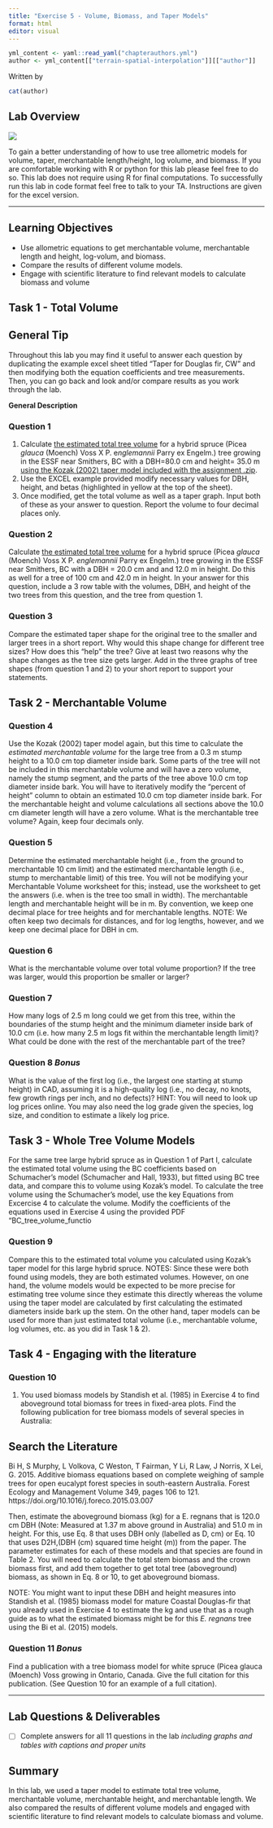 ```yaml
---
title: "Exercise 5 - Volume, Biomass, and Taper Models"
format: html
editor: visual
---
```


```r
yml_content <- yaml::read_yaml("chapterauthors.yml")
author <- yml_content[["terrain-spatial-interpolation"]][["author"]]
```

Written by

```r
cat(author)
```

## Lab Overview {.unnumbered}

![](docs/images/clipboard-543746522.png){fig-align="center"}

To gain a better understanding of how to use tree allometric models for volume, taper, merchantable length/height, log volume, and biomass. If you are comfortable working with R or python for this lab please feel free to do so. This lab does not require using R for final computations. To successfully run this lab in code format feel free to talk to your TA. Instructions are given for the excel version.

------------------------------------------------------------------------

## Learning Objectives {.unnumbered}

-   Use allometric equations to get merchantable volume, merchantable length and height, log-volum, and biomass.
-   Compare the results of different volume models.
-   Engage with scientific literature to find relevant models to calculate biomass and volume

## Task 1 - Total Volume {.unnumbered}

::: {.callout-tip icon="false"}
## General Tip

Throughout this lab you may find it useful to answer each question by duplicating the example excel sheet titled "Taper for Douglas fir, CW" and then modifying both the equation coefficients and tree measurements. Then, you can go back and look and/or compare results as you work through the lab.
:::

**General Description**

### Question 1 {.unnumbered}

1.  Calculate [the estimated total tree volume]{.underline} for a hybrid spruce (Picea *glauca* (Moench) Voss X P. e*nglemannii* Parry ex Engelm.) tree growing in the ESSF near Smithers, BC with a DBH=80.0 cm and height= 35.0 m [using the Kozak (2002) taper model included with the assignment .zip]{.underline}.
2.  Use the EXCEL example provided modify necessary values for DBH, height, and betas (highlighted in yellow at the top of the sheet).
3.  Once modified, get the total volume as well as a taper graph. Input both of these as your answer to question. Report the volume to four decimal places only.

### Question 2 {.unnumbered}

Calculate [the estimated total tree volume]{.underline} for a hybrid spruce (Picea *glauca* (Moench) Voss X P. *englemannii* Parry ex Engelm.) tree growing in the ESSF near Smithers, BC with a DBH = 20.0 cm and and 12.0 m in height. Do this as well for a tree of 100 cm and 42.0 m in height. In your answer for this question, include a 3 row table with the volumes, DBH, and height of the two trees from this question, and the tree from question 1.

### Question 3 {.unnumbered}

Compare the estimated taper shape for the original tree to the smaller and larger trees in a short report. Why would this shape change for different tree sizes? How does this “help” the tree? Give at least two reasons why the shape changes as the tree size gets larger. Add in the three graphs of tree shapes (from question 1 and 2) to your short report to support your statements.

## Task 2 - Merchantable Volume {.unnumbered}

### Question 4 {.unnumbered}

Use the Kozak (2002) taper model again, but this time to calculate the *estimated merchantable volume* for the large tree from a 0.3 m stump height to a 10.0 cm top diameter inside bark. Some parts of the tree will not be included in this merchantable volume and will have a zero volume, namely the stump segment, and the parts of the tree above 10.0 cm top diameter inside bark. You will have to iteratively modify the "percent of height" column to obtain an estimated 10.0 cm top diameter inside bark. For the merchantable height and volume calculations all sections above the 10.0 cm diameter length will have a zero volume. What is the merchantable tree volume? Again, keep four decimals only.

### Question 5 {.unnumbered}

Determine the estimated merchantable height (i.e., from the ground to merchantable 10 cm limit) and the estimated merchantable length (i.e., stump to merchantable limit) of this tree. You will not be modifying your Merchantable Volume worksheet for this; instead, use the worksheet to get the answers (i.e. when is the tree too small in width). The merchantable length and merchantable height will be in m. By convention, we keep one decimal place for tree heights and for merchantable lengths. NOTE: We often keep two decimals for distances, and for log lengths, however, and we keep one decimal place for DBH in cm.

### Question 6 {.unnumbered}

What is the merchantable volume over total volume proportion? If the tree was larger, would this proportion be smaller or larger?

### Question 7 {.unnumbered}

How many logs of 2.5 m long could we get from this tree, within the boundaries of the stump height and the minimum diameter inside bark of 10.0 cm (i.e. how many 2.5 m logs fit within the merchantable length limit)? What could be done with the rest of the merchantable part of the tree?

### **Question 8** *Bonus* {.unnumbered}

What is the value of the first log (i.e., the largest one starting at stump height) in CAD, assuming it is a high-quality log (i.e., no decay, no knots, few growth rings per inch, and no defects)? HINT: You will need to look up log prices online. You may also need the log grade given the species, log size, and condition to estimate a likely log price.

## Task 3 - Whole Tree Volume Models {.unnumbered}

For the same tree large hybrid spruce as in Question 1 of Part I, calculate the estimated total volume using the BC coefficients based on Schumacher’s model (Schumacher and Hall, 1933), but fitted using BC tree data, and compare this to volume using Kozak’s model. To calculate the tree volume using the Schumacher's model, use the key Equations from Excercise 4 to calculate the volume. Modify the coefficients of the equations used in Exercise 4 using the provided PDF "BC_tree_volume_functio

### Question 9 {.unnumbered}

Compare this to the estimated total volume you calculated using Kozak’s taper model for this large hybrid spruce. NOTES: Since these were both found using models, they are both estimated volumes. However, on one hand, the volume models would be expected to be more precise for estimating tree volume since they estimate this directly whereas the volume using the taper model are calculated by first calculating the estimated diameters inside bark up the stem. On the other hand, taper models can be used for more than just estimated total volume (i.e., merchantable volume, log volumes, etc. as you did in Task 1 & 2).

## Task 4 - Engaging with the literature {.unnumbered}

### Question 10 {.unnumbered}

1.  You used biomass models by Standish et al. (1985) in Exercise 4 to find aboveground total biomass for trees in fixed-area plots. Find the following publication for tree biomass models of several species in Australia:

::: {.callout-tip icon="false"}
## Search the Literature

Bi H, S Murphy, L Volkova, C Weston, T Fairman, Y Li, R Law, J Norris, X Lei, G. 2015. Additive biomass equations based on complete weighing of sample trees for open eucalypt forest species in south-eastern Australia. Forest Ecology and Management Volume 349, pages 106 to 121. https://doi.org/10.1016/j.foreco.2015.03.007
:::

Then, estimate the aboveground biomass (kg) for a E. regnans that is 120.0 cm DBH (Note: Measured at 1.37 m above ground in Australia) and 51.0 m in height. For this, use Eq. 8 that uses DBH only (labelled as D, cm) or Eq. 10 that uses D2H,(DBH (cm) squared time height (m)) from the paper. The parameter estimates for each of these models and that species are found in Table 2. You will need to calculate the total stem biomass and the crown biomass first, and add them together to get total tree (aboveground) biomass, as shown in Eq. 8 or 10, to get aboveground biomass.

::: callout-note
NOTE: You might want to input these DBH and height measures into Standish et al. (1985) biomass model for mature Coastal Douglas-fir that you already used in Exercise 4 to estimate the kg and use that as a rough guide as to what the estimated biomass might be for this *E. regnans* tree using the Bi et al. (2015) models.
:::

### **Question 11** *Bonus* {.unnumbered}

Find a publication with a tree biomass model for white spruce (Picea glauca (Moench) Voss growing in Ontario, Canada. Give the full citation for this publication. (See Question 10 for an example of a full citation).

------------------------------------------------------------------------

## Lab Questions & Deliverables {.unnumbered}

-   [ ] Complete answers for all 11 questions in the lab *including graphs and tables with captions and proper units*

## Summary {.unnumbered}

In this lab, we used a taper model to estimate total tree volume, merchantable volume, merchantable height, and merchantable length. We also compared the results of different volume models and engaged with scientific literature to find relevant models to calculate biomass and volume.
